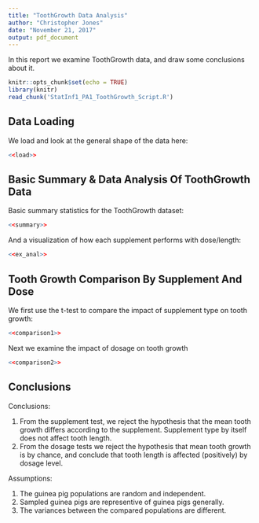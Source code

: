 ```yaml
---
title: "ToothGrowth Data Analysis"
author: "Christopher Jones"
date: "November 21, 2017"
output: pdf_document
---
```


In this report we examine ToothGrowth data, and draw some conclusions about it.

```r
knitr::opts_chunk$set(echo = TRUE)
library(knitr)
read_chunk('StatInf1_PA1_ToothGrowth_Script.R')
```

## Data Loading 

We load and look at the general shape of the data here:

```r
<<load>>
```

## Basic Summary & Data Analysis Of ToothGrowth Data

Basic summary statistics for the ToothGrowth dataset: 

```r
<<summary>>
```

And a visualization of how each supplement performs with dose/length:

```r
<<ex_anal>>
```

## Tooth Growth Comparison By Supplement And Dose

We first use the t-test to compare the impact of supplement type on tooth growth:

```r
<<comparison1>>
```

Next we examine the impact of dosage on tooth growth

```r
<<comparison2>>
```


## Conclusions

Conclusions:

1. From the supplement test, we reject the hypothesis that the mean tooth growth differs according to the supplement. Supplement type by itself does not affect tooth length.
2. From the dosage tests we reject the hypothesis that mean tooth growth is by chance, and conclude that tooth length is affected (positively) by dosage level.


Assumptions:

1. The guinea pig populations are random and independent.
2. Sampled guinea pigs are representive of guinea pigs generally.
3. The variances between the compared populations are different.


